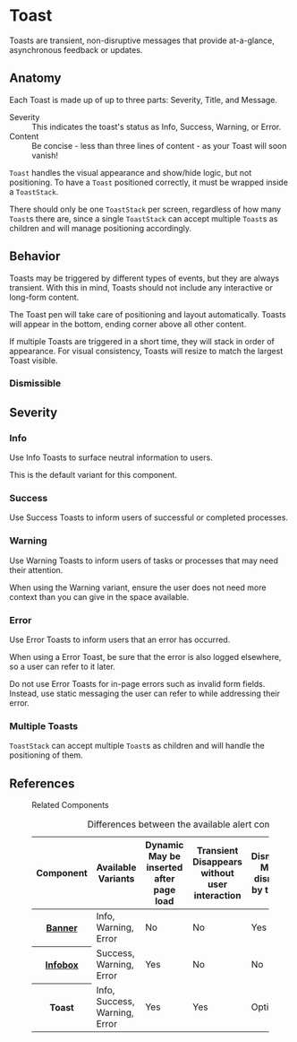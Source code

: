 
<Meta title="MUI Components/Alerts/Toast" anchor />

# Toast

Toasts are transient, non-disruptive messages that provide at-a-glance, asynchronous feedback or updates.

## Anatomy

Each Toast is made up of up to three parts: Severity, Title, and Message.

<dl>
  <dt>Severity</dt>
  <dd>
    This indicates the toast's status as Info, Success, Warning, or Error.
  </dd>
  <dt>Content</dt>
  <dd>
    Be concise - less than three lines of content - as your Toast will soon
    vanish!
  </dd>
</dl>

<Canvas>
  <Story of={ToastStories.InfoStatic} />
</Canvas>

`Toast` handles the visual appearance and show/hide logic, but not positioning. To have a `Toast` positioned correctly, it must be wrapped inside
a `ToastStack`.

There should only be one `ToastStack` per screen, regardless of how many `Toast`s there are, since a single `ToastStack` can accept multiple `Toast`s as
children and will manage positioning accordingly.

## Behavior

Toasts may be triggered by different types of events, but they are always transient. With this in mind, Toasts should not include any interactive or long-form content.

The Toast pen will take care of positioning and layout automatically. Toasts will appear in the bottom, ending corner above all other content.

If multiple Toasts are triggered in a short time, they will stack in order of appearance. For visual consistency, Toasts will resize to match the largest Toast visible.

### Dismissible

<Canvas>
  <Story of={ToastStories.DismissibleStatic} />
</Canvas>

## Severity

### Info

Use Info Toasts to surface neutral information to users.

This is the default variant for this component.

<Canvas>
  <Story of={ToastStories.InfoStatic} />
</Canvas>

### Success

Use Success Toasts to inform users of successful or completed processes.

<Canvas>
  <Story of={ToastStories.SuccessStatic} />
</Canvas>

### Warning

Use Warning Toasts to inform users of tasks or processes that may need their attention.

When using the Warning variant, ensure the user does not need more context than you can give in the space available.

<Canvas>
  <Story of={ToastStories.WarningStatic} />
</Canvas>

### Error

Use Error Toasts to inform users that an error has occurred.

When using a Error Toast, be sure that the error is also logged elsewhere, so a user can refer to it later.

Do not use Error Toasts for in-page errors such as invalid form fields. Instead, use static messaging the user can refer to while addressing their error.

<Canvas>
  <Story of={ToastStories.ErrorStatic} />
</Canvas>

### Multiple Toasts

`ToastStack` can accept multiple `Toast`s as children and will handle the positioning of them.

## References

<figure class="ods-table--figure">
  <figcaption class="ods-table--figcaption">Related Components</figcaption>
  <table class="ods-table">
    <caption>Differences between the available alert components</caption>
    <thead>
      <tr>
        <th scope="column">Component</th>
        <th scope="column">Available Variants</th>
        <th scope="column">
          <span class="has-ods-tooltip">
            <abbr aria-describedby="tip-dynamic">Dynamic</abbr>
            <aside
              class="ods-tooltip is-ods-tooltip-top"
              id="tip-dynamic"
              role="tooltip"
            >
              May be inserted after page load
            </aside>
          </span>
        </th>
        <th scope="column">
          <span class="has-ods-tooltip">
            <abbr aria-describedby="tip-transient">Transient</abbr>
            <aside
              class="ods-tooltip is-ods-tooltip-top"
              id="tip-transient"
              role="tooltip"
            >
              Disappears without user interaction
            </aside>
          </span>
        </th>
        <th scope="column">
          <span class="has-ods-tooltip">
            <abbr aria-describedby="tip-dismissible">Dismissible</abbr>
            <aside
              class="ods-tooltip is-ods-tooltip-top"
              id="tip-dismissible"
              role="tooltip"
            >
              May be dismissed by the user
            </aside>
          </span>
        </th>
        <th scope="column">
          <span class="has-ods-tooltip">
            <abbr aria-describedby="tip-actionable">Actionable</abbr>
            <aside
              class="ods-tooltip is-ods-tooltip-top"
              id="tip-actionable"
              role="tooltip"
            >
              May include actions or links
            </aside>
          </span>
        </th>
      </tr>
    </thead>
    <tbody>
      <tr>
        <th scope="row">
          <a href="?path=/docs/components-alerts-banner--info#banner">Banner</a>
        </th>
        <td>Info, Warning, Error</td>
        <td>No</td>
        <td>No</td>
        <td>Yes</td>
        <td>Yes</td>
      </tr>
      <tr>
        <th scope="row">
          <a href="?path=/docs/components-alerts-infobox--info#infobox">
            Infobox
          </a>
        </th>
        <td>Success, Warning, Error</td>
        <td>Yes</td>
        <td>No</td>
        <td>No</td>
        <td>Yes</td>
      </tr>
      <tr>
        <th scope="row">Toast</th>
        <td>Info, Success, Warning, Error</td>
        <td>Yes</td>
        <td>Yes</td>
        <td>Optional</td>
        <td>No</td>
      </tr>
    </tbody>
  </table>
</figure>
